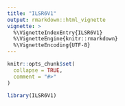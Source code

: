 ```yaml
---
title: "ILSR6V1"
output: rmarkdown::html_vignette
vignette: >
  %\VignetteIndexEntry{ILSR6V1}
  %\VignetteEngine{knitr::rmarkdown}
  %\VignetteEncoding{UTF-8}
---
```


```r
knitr::opts_chunk$set(
  collapse = TRUE,
  comment = "#>"
)
```

```r
library(ILSR6V1)
```
